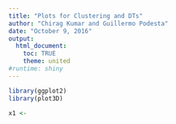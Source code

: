 ```yaml
---
title: "Plots for Clustering and DTs"
author: "Chirag Kumar and Guillermo Podesta"
date: "October 9, 2016"
output:
  html_document: 
    toc: TRUE
    theme: united
#runtime: shiny
---
```


```r
library(ggplot2)
library(plot3D)
```

```r
x1 <- 
```

